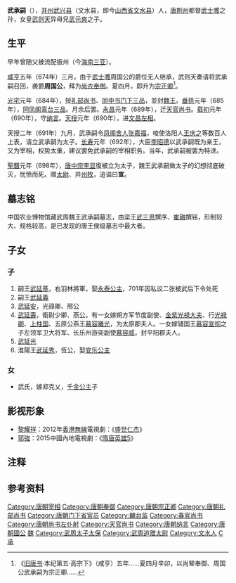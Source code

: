 {{東亞男性歷史人物
|名稱 =武承嗣
|身份 =武周文昌左相
|國家 =
|時代 =
|主君 =
|屆數 =
|最高職務 =
|前任 = 
|繼任 = 
|圖片名稱 =
|圖片大小 =
|圖片說明 =
|姓 =[[武姓|武姓]]
|名 =承嗣
|姓名 =
|字 =奉先
|號=
|名乘 =<!--琉球士族用-->
|官職 =[[光宅|光宅]]元年: [[礼部尚书|礼部尚书]]、[[同中书门下三品|同中书门下三品]]<br>[[垂拱|垂拱]]元年: [[同凤阁鸾台三品|同凤阁鸾台三品]]<br>[[天授|天授]]元年: [[文昌左相|文昌左相]]<br>赠[[太尉|太尉]]、[[并州|并州]]牧
|封爵 =[[魏王|魏王]]
|封號 =
|位階 =
|御稱號 =<!--日本皇族之稱號-->
|宮號1 =<!--日本皇族之宮號-->
|宮號2 =<!--朝鮮王族之宮號-->
|封地 =
|神號 =
|尊號 =
|族裔 = 
|旗籍 =<!--清朝旗人專用-->
|氏族 =
|籍貫 =
|本貫 =
|祖籍 =
|本籍 =
|出身地 =
|府邸 =
|世系 = 
|初名 =
|乳名 =<!--日本、朝鮮、琉球以外人物用-->
|幼名 =<!--日本人用-->
|兒名 =<!--朝鮮人用-->
|童名 =<!--琉球人用-->
|小字 =
|別名 =
|法號 =
|院號 =
|其他名號 =
|出生日期 =[[唐太宗|唐太宗]]貞觀二十三年<br>649年
|出生地點 =
|婚年 =
|逝世日期 =[[武則天|武則天]][[圣历|圣历]]元年八月十一日<br>{{death date and age|698|9|20|649|1|1}}
|逝世地點 =
|諡號 =魏宣王
|墓葬 =
|祠廟 =
|父親 =魏德王[[武元爽|武元爽]]
|嫡母 =
|母親 =
|繼父=
|繼母=
|元配 =
|正室 =
|妻 =
|繼室 =
|平妻 =
|側室 =
|元配之父 =
|元配之嫡母 =
|元配之母 =
|正室之父 =
|正室之嫡母 =
|正室之母 =
|妻之父 =
|妻之嫡母 =
|妻之母 =
|繼室之父 =
|繼室之嫡母 =
|繼室之母 =
|平妻之父 =
|平妻之嫡母 =
|平妻之母 =
|兄弟 =
|姊妹 =
|嫡兄弟 =
|嫡姊妹 =
|庶兄弟 =
|庶姊妹 =
|同胞兄弟 =
|同胞姊妹 =
|異母兄弟 =
|異母姊妹 =
|異父兄弟 =
|異父姊妹 =
|繼兄弟 =
|繼姊妹 =
|子 =[[武延基|武延基]]，[[武延义|武延义]]，[[武延安|武延安]]，[[武延寿|武延寿]]，[[武延光|武延光]]，[[武延秀|武延秀]]
|女 =武氏
|嫡子 =
|嫡女 =
|庶子 =
|庶女 =
|養子 =
|養女 =
|繼子 =
|繼女 =
|其他親屬 =祖父：[[武士彠|武士彠]]<br>祖母：[[相里夫人|相里夫人]]<br>伯父：梁憲王[[武元慶|武元慶]]
|出身 = <!---此处指科举出身--->
|功名 = 
|經歷 = 
|著作 =
|注釋 =
}}
'''武承嗣'''（{{bd|649年||698年|7月22日|catIdx=Wu,武}}），[[并州|并州]][[武兴县|武兴县]]（文水县，即今[[山西省|山西省]][[文水县|文水县]]）人，[[唐朝|唐]][[荆州|荆州]]都督[[武士彟|武士彟]]之孙，女皇[[武则天|武则天]]异母兄[[武元爽|武元爽]]之子。

== 生平 ==

早年曾随父被流配振州（今[[海南|海南]][[三亚|三亚]]）。

[[咸亨|咸亨]]五年（674年）三月，由于[[武士彟|武士彟]]周国公的爵位无人继承，武则天奏请将武承嗣召回，袭爵'''周国公'''，拜为[[尚衣奉御|尚衣奉御]]。夏四月，即升为[[宗正卿|宗正卿]]<ref>《[[旧唐书|旧唐书]]·本纪第五·高宗下》（咸亨）五年......夏四月辛卯，以尚辇奉御、周国公武承嗣为宗正卿......</ref>。

[[光宅|光宅]]元年（684年），授[[礼部尚书|礼部尚书]]、[[同中书门下三品|同中书门下三品]]，並封[[魏王|魏王]]。[[垂拱|垂拱]]元年（685年），[[同凤阁鸾台三品|同凤阁鸾台三品]]。月余后罢。[[永昌_(唐朝)|永昌]]元年（689年），迁[[天官尚书|天官尚书]]。[[载初_(唐朝)|载初]]元年（690年），守[[纳言|纳言]]。[[天授_(武周)|天授]]元年（690年），进[[文昌左相|文昌左相]]。

天授二年（691年）九月，武承嗣令[[凤阁舍人|凤阁舍人]][[张嘉福|张嘉福]]，唆使洛阳人[[王庆之|王庆之]]等数百人上表，请立武承嗣为太子。[[长寿_(武周)|长寿]]元年（692年），大臣[[李昭德|李昭德]]以武承嗣既为亲王，又为宰相，权势太重，建议罢免武承嗣的宰相职务。当年，武承嗣被罢为特进。

[[聖曆|聖曆]]元年（698年），[[唐中宗|唐中宗]][[李显|李显]]復被立为太子，魏王武承嗣做太子的幻想彻底破灭，忧愤而死。赠[[太尉|太尉]]、并[[州牧|州牧]]，追谥曰'''宣'''。

== 墓志铭 ==
中国农业博物馆藏武周魏王武承嗣墓志，由梁王[[武三思|武三思]]撰序、[[崔融_(国子司业)|崔融]]撰铭，形制较大、规格较高，是已发现的唐王侯级墓志中最大者。

{{Quotation|
大周故特进太子太保赠太尉并州牧魏王墓志铭并序 
梁王三思撰文，朝议大夫行雍州录事参军事长孙琬书 

'''王讳承嗣，字奉先，并州武兴人，无上孝明高皇帝之孙，皇上之犹子也'''。自赤乌流火，丹雀衔书。大哉，得姓之源；邈矣，承祧之绪。天基远峻，紫辰则百代相望；帝业潜昌，黄屋则千龄继袭。'''孝明高皇帝'''，深沉睿器，寥廊天姿；道蔼乾坤，名悬日月。幽郊紫气早发征祥，谯国黄星久腾符彩。云雷始构，初陈起凤之谋；宗庙将开，竟享乘龙之位。'''父故魏德王，唐任睦州刺史'''。鹓鸿逸羽，杞梓良才，家承积德之祥，地洽累仁之祉。金锵玉润，誉满朝廷；宝马银鞍，光生道路。琱弓写月，雁落猿啼；玉礼崩云，鸾惊鹊顾。贾琮按部，但事褰帷；郭贺临人，唯闻露冕。及其九原，可作千乘，方归饰未，邱于黄泉，被梧宫于蒿里。王资灵五纬，毓粹三才，悬朗月于胸怀，吐清飙于襟袖。机神恬旷，识度温和；业奥垂帷，艺高悬帐。风仪卓尔，似对琼岩；韵局森然，若看珠树。雷霆震而不惊其虑，风雨晦而不辍其音。含大雅之弘量，蕴中和之美德。 
'''咸亨四年，起家授尚辇奉御'''。三千渤澥，初横激水之鳞；九万抟摇，始鼓搏风之羽。扈金舆而陪玉辇，攀紫极而谒丹宫。陶偘所以登天，程昱于焉捧日。'''俄封周国公，本官如故'''。山河带砺，茅土封疆，从看刑马之盟，且见回龟之印。亭封万岁，异代均荣；户给千家，殊年竞宠。'''未几，历宗正卿'''。周征彤伯，汉任刘平，忠规有序于宗亲，茂秩式分于河海。'''又授麟台监'''。蓬山万仞，芸阁千寻；字转鱼龙，书悬日月。银编雾集，玉册云繁；三豕渡河，无劳葆赜。五门改日，未假沉研，公曾既定于阙文，叔骏是称于良吏。'''寻检校太子左卫率'''。龙楼鹤钥，望苑摇山，挹少海之波澜，侍前星之景色。青宫晓辟，屡结驰道之镳；丹禁晨趋，每奉寝门之驾。 
'''又迁春官尚书，寻授司礼卿、同中书门下三品。俄改封恒国公，又授春官尚书'''。栋梁大厦，舟楫巨川，趋郑履于南宫，叙桓经于东面。弼谐丹扆，逍遥鸳鹭之行；主赞紫宸，容与夔龙之伍。'''永昌元年，迁天官尚书'''。山铨迥举，乐镜高悬，深知简要之涂，妙得清通之鉴。'''逾月，授纳言'''。七车奥艺，八舍崇班；气拥连珠，荣登负玺。职参帷幄，名为纶綍之司；任切枢机，实曰貂蝉之省。金容既梦，仍遣张堪；玉佩能知，需求王粲。'''俄迁文昌左相、凤阁鸾台三品，兼知凤阁事，监修国史'''。文昌寄重，端右望隆，均仲虺于殷年，齐孔光于汉代。伯仁三日，令望悬渐；景倩四辝，芳□未远。丝纶式综，声高龙凤之池；竹帛方刊，誉峻麒麟之阁。既尔玄珪锡夏，黑玉归商，承就日之瑶图，偶开天之宝运。枝分若木，派演咸池。姬历维城，既应翦桐之命；汉承盘石，还崇攀桂之逰。'''天授元年九月，内册封魏王'''。犬牙麟趾，宠列千乘；翠盖竹轩，荣分驷马。仰稽成象，非无啼子之星；俯察成形，自有天孙之岳，多才流誉，传异化于周藩；，博学驰声，继英踪于汉屏。王频繁任，久密□□。□顾追彤□之□，□□□机之务。风官退食，雪馆乘休，多淫北海之书，独乐□□之善。声高竹菀，宠亚槐庭，时论南史之文，或动西园之咏。属以焚柴展礼，禅草开仪，会玉帛于三台，勒银绳于二室。
'''天册二年，充封神岳大使'''。躬承凤盖，亲事鸾旗。夷夏奔驰，俱奉千年之化；衣冠舞蹈，咸闻万岁之声。'''圣历元年七月，内迁太子太保'''，于时年惊辰巳疹积膏肓。将緾止□之祅，赂及□鸡之岁。皇慈特轸，睿念偏钟；中使相望，名医接影。求方金龟，希除逝水之灾；徙秩铜楼，翼免颓山之酷。不谓蛇杯，未悟鹤极来征。埋玉树于泉中，瘗金芝于地下。'''其年八月十日薨于神都行修里之私第，春秋五十'''。圣上罢朝七日，痛伤之甚今古莫俦。'''其月廿日恩制赠太尉、并州牧。仍令营缮大匠刘仁景监护丧事，守雍州司马苏珦副焉。丧事所须，并令官给，赐东园秘器、朝服一袭，遣内史吊祭。上自制祭文，仍赋悼亡诗一首：天文璧合，长怀千月之悲；睿藻珠连，仍及九泉之路'''。痛深朝野，礼极哀荣；天道难知，人生到此。子'''延基'''等悲开柱剑，洋对楹书，毕地无追，终天永隔。'''粤以圣历三年壹月十一日陪葬顺陵，礼也'''。惟王□谦日用，朗润天然，温室无言，虗舟独运。芝兰有气，宁惊喜愠之形；松柏为心，岂易喧凉之操！频居台阁，累践机衡，始终之志不渝，清直之怀若一。嗟乎！与仁莫验，积善无征；菊水延龄，竟知何日？桑田促寿，忽以逢年。摧羽翮于鸾凤，化尘埃于蝼蚁。三思早陪陆架，久接姜衾，参后翼于鸰原，偶能鸣于雁序。谁意灾流四鸟，祸集三荆？贾虎凋亡，偏钟冣怒；旬龙殒逝，直丧无双。萦万绪而何穷，痛千秋而已矣。摧心伏纸，揽涕挥豪。著作郎崔君，字重悬金，词光积玉，庶传不朽，敬托为铭。其词曰：

皇帝立国，王侯建社。择良日兮侯景风，坐千乘兮駈驷马。以翼君上，以安天下。肃穆我祖，明惟姬文。封畿之内，子弟如云。帝曰犹子，余嘉乃勋。赏以魏国，树司置军。惟王之生，其道能久。佩服忠仪，周旋孝友。器业崇高兮谦虚自守，势望隆贵兮骄恡何有？乃作宗正，宗正维宁，乃司图史，图史用成。莅于左率，储仪以贞。升于都座，邦务以清。与朝休戚，为王卿士。鸾诸东飞，凤池西止。绩比周邵，文高扬史。吾无闻然，尽在是矣。晦明有疾，砭药无痊。交驰冠盖，并走山川。兰萎上月，鹏落中天。津门二恸，邸第虚捐。赐以冢茔，崇其祑数。礼物如在，君王何处？辞洛城之国门，见秦川之陵树。风飙飙于羽葆，日沉沉于鸾骆。任城告凶，同气无从。琴书露哀，剑履尘封。词凄白马，颂断黄龙。唯当子建，长奉时邕。

}}

== 子女 ==
=== 子 ===
#嗣王[[武延基|武延基]]，右羽林將軍，娶[[永泰公主|永泰公主]]，701年因私议二张被武后下令处死
#嗣王[[武延義|武延義]]
#[[武延安|武延安]]，光祿卿、邢公
#[[武延壽|武延壽]]，衛尉少卿、燕公。有一女嫁朔方军节度副使、[[金紫光禄大夫|金紫光禄大夫]]、行[[光禄卿|光禄卿]]、[[上柱国|上柱国]]、五原公燕王[[慕容曦光|慕容曦光]]，为太原郡夫人。一女嫁辅国王[[慕容宣彻|慕容宣彻]]之子左领军卫大将军、长乐州游奕副使[[慕容威|慕容威]]，封平阳郡夫人。
#[[武延光|武延光]]
#淮陽王[[武延秀|武延秀]]，恆公，娶[[安乐公主|安乐公主]]

=== 女 ===
*武氏，嫁郑克乂，[[千金公主_(唐高祖)|千金公主]]子

==影视形象==
*[[黎耀祥|黎耀祥]]：2012年[[香港|香港]][[無線|無線]]電視劇：《[[盛世仁杰|盛世仁杰]]》
*[[郭強|郭強]]：2015中國內地電視劇：《[[隋唐英雄5|隋唐英雄5]]》

== 注释 ==

{{Reflist|2}}

== 参考资料 ==
{{wikisource|舊唐書/卷183|《舊唐書 卷一百八十三 列传第一百三十三 外戚》
}}
{{start box}}
{{s-before|[[苏良嗣|苏良嗣]]}}
{{s-title|[[武周|武周]][[尚书左仆射|文昌左相]]|690年—692年}}
{{s-after|[[王及善|王及善]]}}
{{end box}}

{{DEFAULTSORT:W}}
[[Category:唐朝宰相|Category:唐朝宰相]]
[[Category:唐朝奉御|Category:唐朝奉御]]
[[Category:唐朝宗正卿|Category:唐朝宗正卿]]
[[Category:唐朝礼部尚书|Category:唐朝礼部尚书]]
[[Category:唐朝门下省官员|Category:唐朝门下省官员]]
[[Category:麟台监|Category:麟台监]]
[[Category:春官尚书|Category:春官尚书]]
[[Category:唐朝尚书左仆射|Category:唐朝尚书左仆射]]
[[Category:天官尚书|Category:天官尚书]]
[[Category:唐朝纳言|Category:唐朝纳言]]
[[Category:唐朝國公|Category:唐朝國公]]
[[Category:武周宗室国王|魏]]
[[Category:武周太子太保|Category:武周太子太保]]
[[Category:武周追赠太尉|Category:武周追赠太尉]]
[[Category:文水人|Category:文水人]]
[[Category:武姓|C承]]